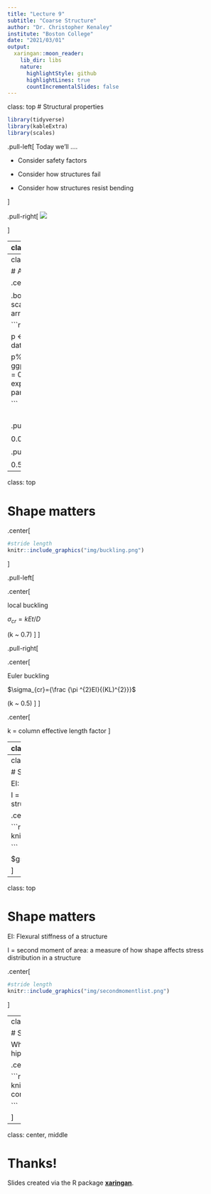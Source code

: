 ```yaml
---
title: "Lecture 9"
subtitle: "Coarse Structure"
author: "Dr. Christopher Kenaley"
institute: "Boston College"
date: "2021/03/01"
output:
  xaringan::moon_reader:
    lib_dir: libs
    nature:
      highlightStyle: github
      highlightLines: true
      countIncrementalSlides: false
---
```

class: top
# Structural properties

```r
library(tidyverse)
library(kableExtra)
library(scales)
```

<!-- Add icon library -->
<link rel="stylesheet" href="https://cdnjs.cloudflare.com/ajax/libs/font-awesome/5.14.0/css/all.min.css">


.pull-left[
Today we'll ....

- Consider safety factors

- Consider how structures fail

- Consider how structures resist bending

]


.pull-right[
![](https://encrypted-tbn0.gstatic.com/images?q=tbn:ANd9GcTXL4A1lCI63p7w9qJwAPua5vytkoEB5x8rjw&usqp=CAU)


]


---
class: top

# A comparison of SF 

.center[
$\textrm{Safety factor: n} = \sigma_{br}/\sigma_{ex}$
]
.pull-left[

Compression safety factor during locomotion

```r
R <- data.frame(species=c("Dog jumping","Kangaroo hopping","Possum","Elephant running","Man weightlifting"),
                  SF=c(2.8,3.2,3,"1-1.7",6)
                  )

R%>%kable%>%kableExtra::kable_styling()

```
.center[

<br>
<br>
<br>
<br>
Alexander, R.McN. 1981. Sci. Prog. Oxf. 67:109-120


 ]
 ]

.pull-right[

Mean bending safety factor during running

```r
R <- data.frame(species=c("Bullfrog","Salamanders","Possum","Eutherians","Iguana","Turtles","Crocs","Birds"),
                  SF=c(8,10.5,5.1,2.5,10.8,4.4,6.3,3.3)
                  )

R%>%kable%>%kableExtra::kable_styling()

```
.center[

Blob, R.W. et al. 2014. Int. & Comp. Biol., 54 (6):1058–1071


 ]
 ]
 
---
class: top

# A comparison of SF 

.center[
$\textrm{Safety factor: n} = \sigma_{br}/\sigma_{ex}$
]

.body[
These are SF from experiments: the real world is different. Loads (direction, scale) vary and so does the capacity to withstand them. Geometry and structural arrangement is important!]

```r

x <- seq(-4, 4, length=100)
ex <- dnorm(x)
mx <- dnorm(x+3,mean = 3,sd = 0.7)

p <- rbind(
  data.frame(P=x,sig=ex,type="ex"),
  data.frame(P=x+3,sig=mx,type="max")
)

p%>%
  ggplot(aes(P,sig,col=type))+geom_line()+theme_classic(15)+geom_ribbon(aes(ymin = 0, ymax = sig),alpha=0.2)+labs(
       x = expression(P),
       y= expression(sigma),
       col = expression(paste(sigma))) + 
  scale_colour_discrete(labels = parse_format())+theme(axis.text = element_blank())

```

<br>
.pull-left[
.footnote[
$\textrm{0.0004 yr}^{-1} \textrm{ human humerus}$

$\textrm{0.0006 yr}^{-1} \textrm{ human femur}$
]
]

.pull-right[
.footnote[
$\textrm{0.4 life}^{-1} \textrm{gibbons}$

$\textrm{0.5 life}^{-1} \textrm{ deer antler/spider webs}$
]
]

---
class: top

# Shape matters



.center[

```r
#stride length
knitr::include_graphics("img/buckling.png")

```
 ]
 

.pull-left[

.center[

local buckling

$\sigma_{cr}  = kEt/D$

(k ~ 0.7) 
]
]

.pull-right[

.center[

Euler buckling

$\sigma_{cr}={\frac {\pi ^{2}EI}{(KL)^{2}}}$


(k ~ 0.5) 
]
]

.center[

k = column effective length factor
]

---
class: top

# Shape matters

.pull-left[

EI: Flexural stiffness of a structure

I = second moment of area: a measure of how shape affects stress distribution in a structure

]

.pull-right[
.center[

```r
#stride length
knitr::include_graphics("img/buckling3.png")


```

Euler buckling

$\sigma_{cr}={\frac {\pi ^{2}EI}{(KL)^{2}}}$

 ]
]

---
class: top

# Shape matters



EI: Flexural stiffness of a structure

I = second moment of area: a measure of how shape affects stress distribution in a structure



.center[

```r
#stride length
knitr::include_graphics("https://images.slideplayer.com/20/6231365/slides/slide_6.jpg")


``` 



$g=\frac {m}{EI}$

 ]

---
class: top

# Shape matters



EI: Flexural stiffness of a structure

I = second moment of area: a measure of how shape affects stress distribution in a structure



.center[

```r
#stride length
knitr::include_graphics("img/secondmomentlist.png")


``` 





 ]

---
class: top

# Shape matters



Where are hip fractures most common? Where will hip most likely fail?

.center[

```r
#stride length
knitr::include_graphics("https://comportho.com/wp-content/uploads/2017/12/hipfx-1080x675.jpg")


``` 





 ]



---

class: center, middle

# Thanks!

Slides created via the R package [**xaringan**](https://github.com/yihui/xaringan).

